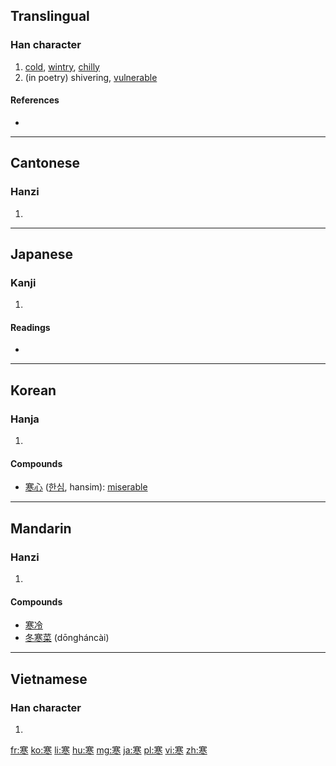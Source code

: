 ==Translingual==

===Han character===
{{Han char|rn=40|rad=宀|as=09|sn=12|four=3030<sub>3</sub>|canj=十廿金卜 (JTCY)}}

# [[cold]], [[wintry]], [[chilly]]
# (in poetry) shivering, [[vulnerable]]

====References====
* {{Han ref|kx=0289.090|dkj=07239|dj=0572.100|hdz=20941.060|uh=5BD2|ud=23506|bh=B448|bd=46152}}

----

==Cantonese==

===Hanzi===
{{yue-hanzi|jyut=|y=hon4}}

# {{defn|Cantonese|sort=宀09}}

----

==Japanese==

===Kanji===
{{ja-kanji|grade=3|rs=宀09}}

# {{defn|Japanese|sort=宀09}}

====Readings====
* {{ja-readings|on=[[かん]] (kan)|kun=[[さむい]] (samui), [[さむさ]] (samusa)|nanori=[[さ]] (sa), [[さん]] (san)}}

----

==Korean==

===Hanja===
{{ko-hanja|hangeul=[[한]]|eumhun=찰,차거운|rv=han|mr=han}}

# {{defn|Korean|sort=宀09}}

====Compounds====
* [[寒心]] ([[한심]], hansim): [[miserable]]

----

==Mandarin==

===Hanzi===
{{cmn-hanzi|pin=[[hán]] ([[han2]])|wg=han<sup>2</sup>}}

# {{defn|Mandarin|sort=宀09}}

====Compounds====
* [[寒冷]]
* [[冬寒菜]] (dōngháncài)

----

==Vietnamese==

===Han character===
{{vi-hantu|[[hàn]]|rs=宀09}}

# {{defn|Vietnamese|sort=宀09}}

[[fr:寒]]
[[ko:寒]]
[[li:寒]]
[[hu:寒]]
[[mg:寒]]
[[ja:寒]]
[[pl:寒]]
[[vi:寒]]
[[zh:寒]]
